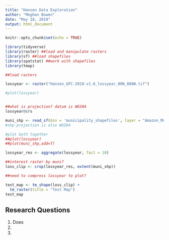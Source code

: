 ```yaml
---
title: "Hansen Data Exploration"
author: "Meghan Bowen"
date: "May 18, 2019"
output: html_document
---
```


```r
knitr::opts_chunk$set(echo = TRUE)
```


```r

library(tidyverse)
library(raster) ##load and manipulate rasters
library(sf) ##load shapefiles
library(spatstat) ##work with shapefiles
library(tmap)

```


```r

##load rasters

lossyear <- raster("Hansen_GFC-2018-v1.6_lossyear_00N_080W.tif")

#plot(lossyear)


##what is projection? datum is WGS84
lossyear@crs
```


```r


muni_shp <- read_sf(dsn = 'municipality_shapefiles', layer = "Amazon_Municipios")
#shp projection is also WGS84

#plot both together
##plot(lossyear)
##plot(muni_shp,add=T)

```


```r

lossyear_res <- aggregate(lossyear, fact = 10)

##interest raster by muni?
loss_clip <- crop(lossyear_res, extent(muni_shp))

##need to compress lossyear to plot?

test_map <- tm_shape(loss_clip) +
  tm_raster(title = "Test Map") 
test_map
```


## Research Questions

1. Does 
2.
3.
